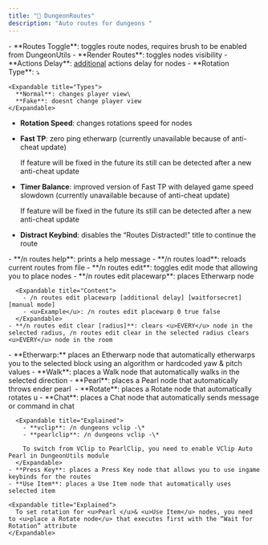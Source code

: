 ```yaml
---
title: "📌 DungeonRoutes"
description: "Auto routes for dungeons "
---
```


<Accordion title="General" defaultOpen icon="gear" iconType="solid">
  - **Routes Toggle**: toggles route nodes, requires brush to be enabled from DungeonUtils
  - **Render Routes**: toggles nodes visibility
  - **Actions Delay**: <u>additional</u> actions delay for nodes
  - **Rotation Type**: ⤵

    <Expandable title="Types">
      **Normal**: changes player view\
      **Fake**: doesnt change player view 
    </Expandable>
  - **Rotation Speed**: changes rotations speed for nodes
  - **Fast TP**: zero ping etherwarp (currently unavailable because of anti-cheat update)

    <Danger>
      If feature will be fixed in the future its still can be detected after a new anti-cheat update
    </Danger>
  - **Timer Balance**: improved version of Fast TP with delayed game speed slowdown (currently unavailable because of anti-cheat update)

    <Danger>
      If feature will be fixed in the future its still can be detected after a new anti-cheat update
    </Danger>
  - **Distract Keybind**: disables the “Routes Distracted!” title to continue the route
</Accordion>

<Accordion title="Usage Notes" icon="sparkles">
  <Expandable title="Commands">
    - **/n routes help**: prints a help message
    - **/n routes load**: reloads current routes from file
    - **/n routes edit**: toggles edit mode that allowing you to place nodes
    - **/n routes edit placewarp**: places Etherwarp node

      <Expandable title="Content">
        - /n routes edit placewarp [additional delay] [waitforsecret] [manual mode]
        - <u>Example</u>: /n routes edit placewarp 0 true false
      </Expandable>
    - **/n routes edit clear [radius]**: clears <u>EVERY</u> node in the selected radius, /n routes edit clear in the selected radius clears <u>EVERY</u> node in the room
  </Expandable>
  <Expandable title="Nodes list">
    - **Etherwarp:** places an Etherwarp node that automatically etherwarps you to the selected block using an algorithm or hardcoded yaw & pitch values
    - **Walk**: places a Walk node that automatically walks in the selected direction
    - **Pearl**: places a Pearl node that automatically throws ender pearl 
    - **Rotate**: places a Rotate node that automatically rotates u
    - **Chat**: places a Chat node that automatically sends message or command in chat

      <Expandable title="Explained">
        - **vclip**: /n dungeons vclip -\*
        - **pearlclip**: /n dungeons vclip -\*

        To switch from VClip to PearlClip, you need to enable VClip Auto Pearl in DungeonUtils module
      </Expandable>
    - **Press Key**: places a Press Key node that allows you to use ingame keybinds for the routes
    - **Use Item**: places a Use Item node that automatically uses selected item

    <Expandable title="Explained">
      To set rotation for <u>Pearl </u>& <u>Use Item</u> nodes, you need to <u>place a Rotate node</u> that executes first with the “Wait for Rotation” attribute
    </Expandable>
  </Expandable>
</Accordion>